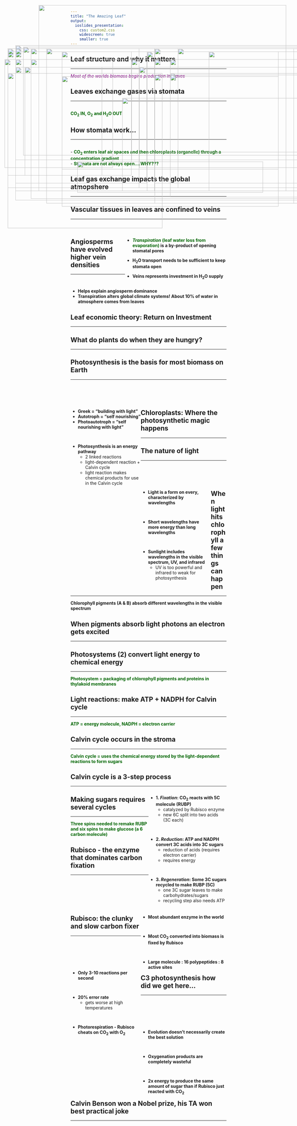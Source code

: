 ```yaml
---
title: "The Amazing Leaf"
output: 
  ioslides_presentation:
    css: custom2.css
    widescreen: true
    smaller: true
---
```


<!-- ## -->
<!-- <br/> -->
<!-- <br/> -->
<!-- <br/> -->

<!-- <IMG STYLE="position:absolute; TOP:50px; LEFT:150px; WIDTH:400px; HEIGHT:600px" SRC="images/plantbiomass.png"> -->

<!-- <div style="float: right; width: 45%;"> -->
<!-- **22,000% more than animals** -->
<!-- <br/> -->
<!-- **749,000% more than humans** -->

<!-- <br/> -->

<!-- <span style="color:purple">*All this biomass is produced via leaves*</span> -->

<!-- <br/> -->

<!-- https://www.vox.com/science-and-health/2018/5/29/17386112/all-life-on-earth-chart-weight-plants-animals-pnas -->
<!-- </div> -->

## Leaf structure and why it matters
<hr>
<span style="color:purple">*Most of the worlds biomass begins production in leaves*</span>
<IMG STYLE="position:absolute; TOP:200px; LEFT:200px; WIDTH:700px; HEIGHT:500px" SRC="images/leaf_structure2.jpg">

## Leaves exchange gases via stomata
<hr>
<br/>
<span style="color:darkgreen">**CO~2~ IN, O~2~ and H~2~O OUT**</span>

<IMG STYLE="position:absolute; TOP:225px; LEFT:15px; WIDTH:350px; HEIGHT:350px" SRC="images/stomata.png">

<IMG STYLE="position:absolute; TOP:225px; LEFT:425px; WIDTH:625px; HEIGHT:325px" SRC="images/stomata6.jpg">

## How stomata work...
<hr>
<br/>
- **<span style="color:darkgreen">CO~2~ enters leaf air spaces and then chloroplasts (organelle) through a concentration gradient</span>**
<br/>
- **<span style="color:darkgreen">Stomata are not always open....WHY??? </span>**

<IMG STYLE="position:absolute; TOP:270px; LEFT:25px; WIDTH:500px; HEIGHT:400x" SRC="images/stomata4a.jpg">

<IMG STYLE="position:absolute; TOP:270px; LEFT:550px; WIDTH:500px; HEIGHT:400px" SRC="images/stomata4b.jpg">

## Leaf gas exchange impacts the global atmopshere
<hr>

<IMG STYLE="position:absolute; TOP:180px; LEFT:50px; WIDTH:1000px; HEIGHT:500px" SRC="images/maunaloa.png">

## Vascular tissues in leaves are confined to veins
<hr>
<br/>

<div style="float: right; width: 65%;">
* **<span style="color:darkgreen">_Transpiration_ (leaf water loss from evaporation)</span> is a by‐product of opening stomatal pores**
<br/>

* **H~2~O transport needs to be sufficient to keep stomata open** 
<br/>

* **Veins represents investment in H~2~O supply**
</div>

<IMG STYLE="position:absolute; TOP:250px; LEFT:80px; WIDTH:250px; HEIGHT:350px" SRC="images/leafveins.jpg">

<IMG STYLE="position:absolute; TOP:350px; LEFT:395px; WIDTH:600px; HEIGHT:300px" SRC="images/venation.jpg">

## Angiosperms have evolved higher vein densities
<hr>
<br/>

* **Helps explain angiosperm dominance**
<br/>
* **Transpiration alters global climate systems! About 10% of water in atmosphere comes from leaves** 

<IMG STYLE="position:absolute; TOP:280px; LEFT:200px; WIDTH:700px; HEIGHT:300px" SRC="images/vein_evolution.jpg">

## Leaf economic theory: Return on Investment
<hr>

<IMG STYLE="position:absolute; TOP:190px; LEFT:150px; WIDTH:800px; HEIGHT:500px" SRC="images/leafecon.png">

<!-- ## Photosynthesis is complicated.... -->
<!-- <hr> -->
<!-- <br/> -->

<!-- <IMG STYLE="position:absolute; TOP:165px; LEFT:125px; WIDTH:800px; HEIGHT:500px" SRC="images/complicated.png"> -->

<!-- ## What do we do when we are hungry? -->
<!-- <hr> -->
<!-- <br/> -->

<!-- <IMG STYLE="position:absolute; TOP:275px; LEFT:25px; WIDTH:350px; HEIGHT:250x" SRC="images/hangry.png"> -->

<!-- <IMG STYLE="position:absolute; TOP:225px; LEFT:475px; WIDTH:600px; HEIGHT:400px" SRC="images/fastfood.jpg"> -->

## What do plants do when they are hungry?
<hr>
    
<IMG STYLE="position:absolute; TOP:185px; LEFT:75px; WIDTH:950px; HEIGHT:350px" SRC="images/candy.png">

<IMG STYLE="position:absolute; TOP:555px; LEFT:250px; WIDTH:600px; HEIGHT:100px" SRC="images/equation.jpg">

## Photosynthesis is the basis for most biomass on Earth
<hr>
<br/>
<br/>
<br/>

<div style="float: left; width: 45%;">

* **Greek = “building with light”**
* **Autotroph = “self nourishing”**
* **Photoautotroph = “self nourishing with light”**

<br/>

* **Photosynthesis is an energy pathway**
    + 2 linked reactions
    + light-dependent reaction + Calvin cycle
    + light reaction makes chemical products for use in the Calvin cycle

 </div>
 
<IMG STYLE="position:absolute; TOP:225px; LEFT:500px; WIDTH:550px; HEIGHT:400px" SRC="images/reactions.jpg">

## Chloroplasts: Where the photosynthetic magic happens
<hr>

<IMG STYLE="position:absolute; TOP:190px; LEFT:50px; WIDTH:450px; HEIGHT:450px" SRC="images/chlroplasts4.jpg">

<IMG STYLE="position:absolute; TOP:225px; LEFT:550px; WIDTH:500px; HEIGHT:400px" SRC="images/chlroplasts3.png">

## The nature of light
<hr>
<br/>
<br/>
<br/>

<div style="float: left; width: 45%;">

* **Light is a form on every, characterized by wavelengths**

<br/>

* **Short wavelengths have more energy than long wavelengths**

<br/>

* **Sunlight includes wavelengths in the visible spectrum,  UV, and infrared**
    + UV is too powerful and infrared to weak for photosynthesis

 </div>
 
<IMG STYLE="position:absolute; TOP:190px; LEFT:500px; WIDTH:500px; HEIGHT:500px" SRC="images/light_spectrum.jpg">

## When light hits chlorophyll a few things can happen
<hr>
**Chlorophyll pigments (A & B) absorb different wavelengths in the visible spectrum**
<IMG STYLE="position:absolute; TOP:200px; LEFT:25px; WIDTH:400px; HEIGHT:400px" SRC="images/chlroplasts_light.png">

<IMG STYLE="position:absolute; TOP:200px; LEFT:475px; WIDTH:600px; HEIGHT:450px" SRC="images/pigments.jpg">

## When pigments absorb light photons an electron gets excited
<hr>

<IMG STYLE="position:absolute; TOP:190px; LEFT:50px; WIDTH:450px; HEIGHT:450px" SRC="images/excite.jpg">

<IMG STYLE="position:absolute; TOP:190px; LEFT:575px; WIDTH:450px; HEIGHT:450px" SRC="images/resonance.jpg">

## Photosystems (2) convert light energy to chemical energy
<hr>
**<span style="color:darkgreen">Photosystem = packaging of chlorophyll pigments and proteins in thylakoid membranes</span>**

<IMG STYLE="position:absolute; TOP:190px; LEFT:25px; WIDTH:425px; HEIGHT:450px" SRC="images/photosystem.jpg">

<IMG STYLE="position:absolute; TOP:250px; LEFT:450px; WIDTH:650px; HEIGHT:325px" SRC="images/lightreaction3.png">

## Light reactions: make ATP + NADPH for Calvin cycle
<hr>
**<span style="color:darkgreen">ATP = energy molecule, NADPH = electron carrier</span>**

<IMG STYLE="position:absolute; TOP:190px; LEFT:100px; WIDTH:900px; HEIGHT:450px" SRC="images/photosystems2.png">

## 

<IMG STYLE="position:absolute; TOP:50px; LEFT:125px; WIDTH:800px; HEIGHT:600px" SRC="images/mill.jpg">

## Calvin cycle occurs in the stroma
<hr>
**<span style="color:darkgreen">Calvin cycle = uses the chemical energy stored by the light-dependent reactions to form sugars</span>**

<IMG STYLE="position:absolute; TOP:250px; LEFT:50px; WIDTH:400px; HEIGHT:300px" SRC="images/calvin3.jpg">

<IMG STYLE="position:absolute; TOP:190px; LEFT:575px; WIDTH:450px; HEIGHT:450px" SRC="images/photosynthesis.png">

## Calvin cycle is a 3-step process
<hr>

<IMG STYLE="position:absolute; TOP:200px; LEFT:50px; WIDTH:450px; HEIGHT:450px" SRC="images/calvin.jpg">


<div style="float: right; width: 50%;">

* **1. *Fixation*: CO~2~ reacts with 5C molecule (RUBP)**
    + catalyzed by Rubisco enzyme
    + new 6C split into two acids (3C each)

<br/>

* **2. *Reduction*: ATP and NADPH convert 3C acids into 3C sugars**
    + reduction of acids (requires electron carrier)
    + requires energy

<br/>

* **3. *Regeneration*: Some 3C sugars recycled to make RUBP (5C)**
    + one 3C sugar leaves to make carbohydrates/sugars
    + recycling step also needs ATP

 </div>

## Making sugars requires several cycles
<hr>
**<span style="color:darkgreen">Three spins needed to remake RUBP and six spins to make glucose (a 6 carbon molecule) </span>**
<IMG STYLE="position:absolute; TOP:190px; LEFT:50px; WIDTH:450px; HEIGHT:450px" SRC="images/calvin2.jpg">

<IMG STYLE="position:absolute; TOP:275px; LEFT:550px; WIDTH:500px; HEIGHT:250px" SRC="images/equation2.png">

## Rubisco - the enzyme that dominates carbon fixation
<hr>
<br/>
<br/>
<br/>
<br/>
<br/>

<IMG STYLE="position:absolute; TOP:225px; LEFT:50px; WIDTH:425px; HEIGHT:400px" SRC="images/rubisco.jpg">

<div style="float: right; width: 55%;">

* **Most abundant enzyme in the world**

<br/>

* **Most CO~2~ converted into biomass is fixed by Rubisco**

<br/>

* **Large molecule : 16 polypeptides : 8 active sites**

</div>

## Rubisco: the clunky and slow carbon fixer
<hr>
<br/>
<br/>
<br/>
<br/>

<div style="float: left; width: 45%;">

* **Only 3-10 reactions per second**

<br/>

* **20% error rate**
    * gets worse at high temperatures

<br/>

* **Photorespiration - Rubisco cheats on CO~2~ with O~2~**

</div>

<IMG STYLE="position:absolute; TOP:275px; LEFT:500px; WIDTH:500px; HEIGHT:250px" SRC="images/photorespiration.jpeg">

## C3 photosynthesis how did we get here...
<hr>
<br/>
<br/>
<br/>
<br/>

<div style="float: left; width: 55%;">

* **Evolution doesn't necessarily create the best solution**

<br/>

* **Oxygenation products are completely wasteful**

<br/>

* **2x energy to produce the same amount of sugar than if Rubisco just reacted with CO~2~**

 </div>

<IMG STYLE="position:absolute; TOP:200px; LEFT:675px; WIDTH:325px; HEIGHT:450px" SRC="images/atmosphere.png">

## Calvin Benson won a Nobel prize, his TA won best practical joke
<hr>

<IMG STYLE="position:absolute; TOP:225px; LEFT:100px; WIDTH:900px; HEIGHT:450px" SRC="images/bensonwilson.png">
